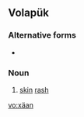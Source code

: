 ==Volapük==

===Alternative forms===
* {{l|vo|xayan}}

===Noun===
{{infl|vo|noun}}
 
# [[skin]] [[rash]]

[[vo:xäan]]